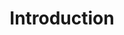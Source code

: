---
title: "Introduction"
description: "Welcome to Niles!   We’re thrilled to have you on board.  
Whether you’re just starting out or ready to bring your boldest ideas to life, Niles has you covered. From quick start guides and prompting tips to full walkthroughs on managing your database, securing your app, building backend logic, and adding custom integrations, everything is here.  
Take things at your own pace, then jump back into Niles to start building in minutes. We can’t wait to see what you create."
mode: "wide"
---